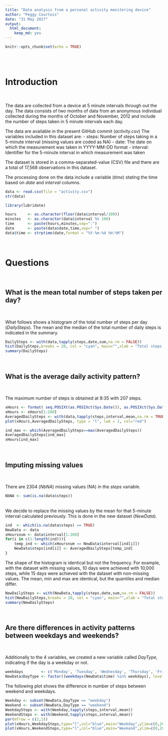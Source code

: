 ```yaml
---
title: "Data analysis from a personal activity monitoring device"
author: "Peggy Courtois"
date: "31 May 2017"
output: 
  html_document: 
    keep_md: yes
---
```


```r
knitr::opts_chunk$set(echo = TRUE)
```

<br> <br>

# Introduction

<br> 

The data are collected from a device at 5 minute intervals through out the day. The data consists of two months of data from an anonymous individual collected during the months of October and November, 2012 and include the number of steps taken in 5 minute intervals each day.

The data are available in the present GitHub commit (*activity.csv*)
The variables included in this dataset are:
- steps: Number of steps taking in a 5-minute interval (missing values are coded as NA)
- date: The date on which the measurement was taken in YYYY-MM-DD format
- interval: Identifier for the 5-minute interval in which measurement was taken

The dataset is stored in a comma-separated-value (CSV) file and there are a total of 17,568 observations in this dataset.

The processing done on the data include a variable (*time*) stating the time based on *date* and *interval* columns.

```r
data <- read.csv(file = "activity.csv")
str(data)
```
```r
library(lubridate)
```
```r
hours     <- as.character(floor(data$interval/100))
minutes   <- as.character(data$interval %% 100)
time      <- paste(hours,minutes,sep=":")
date      <- paste(data$date,time,sep=" ")
data$time <- strptime(date,format = "%Y-%m-%d %H:%M")

```
<br> 

# Questions

<br> 

## What is the mean total number of steps taken per day?

<br> 

What follows shows a histogram of the total number of steps per day (*DailySteps*). The mean and the median of the total number of daily steps is indicated in the summary.

```r
DailySteps <- with(data,tapply(steps,date,sum,na.rm = FALSE))
hist(DailySteps,breaks = 20, col = "cyan", main="",xlab = "Total steps per day")
summary(DailySteps)
```

<br> 

## What is the average daily activity pattern?

<br> 

The maximum number of steps is obtained at 8:35 with 207 steps.

```r
xHours <- format( seq.POSIXt(as.POSIXct(Sys.Date()), as.POSIXct(Sys.Date()+1), by = "5 min"),"%H%M",tz = "GMT")
xHours <- xHours[1:288]
AveragedDailySteps <- with(data,tapply(steps,interval,mean,na.rm = TRUE))
plot(xHours,AveragedDailySteps, type = "l", lwd = 2, col="red")

ind_max <- which(AveragedDailySteps==max(AveragedDailySteps))
AveragedDailySteps[ind_max]
xHours[ind_max]
```

<br> 

## Imputing missing values

<br> 

There are 2304 (*NbNA*) missing values (NA) in the *steps* variable.

```r
NbNA <- sum(is.na(data$steps))
```

<br>
We decide to replace the missing values by the mean for that 5-minute interval calculated previously. This is done in the new dataset (*NewData*).

```r
ind  <- which(is.na(data$steps) == TRUE)
NewData <- data
xHoursnum <- data$interval[1:288]
for(i in c(1:length(ind))){
    temp_ind <- which(xHoursnum == NewData$interval[ind[i]])
    NewData$steps[ind[i]] <- AveragedDailySteps[temp_ind]
}
```

The shape of the histogram is identical but not the frequency. For example, with the dataset with missing values, 10 days were achieved with 10,000 steps, while 15 days were achieved with the dataset with non-missing values. The mean, min and max are identical, but the quantiles and median differ.

```r
NewDailySteps <- with(NewData,tapply(steps,date,sum,na.rm = FALSE))
hist(NewDailySteps,breaks = 20, col = "cyan", main="",xlab = "Total steps per day")
summary(NewDailySteps)
```

<br>

## Are there differences in activity patterns between weekdays and weekends?

<br>

Additionally to the 4 variables, we created a new variable called *DayType*, indicating if the day is a weekday or not.

```r
weekdays        <- c('Monday', 'Tuesday', 'Wednesday', 'Thursday', 'Friday')
NewData$DayType <- factor((weekdays(NewData$time) %in% weekdays), levels=c(FALSE, TRUE), labels=c('weekend', 'weekday'))
```

The following plot shows the difference in number of steps between weekend and weekdays.

```r
Weekday <- subset(NewData,DayType == "weekday")
Weekend <- subset(NewData,DayType == "weekend")
WeekdaySteps <- with(Weekday,tapply(steps,interval,mean))
WeekendSteps <- with(Weekend,tapply(steps,interval,mean))
par(mfrow = c(2,1))
plot(xHours,WeekdaySteps,type="l",col="blue",main="Weekday",ylim=c(0,200),xlab="Time",ylab="Averaged steps",lwd=2)
plot(xHours,WeekendSteps,type="l",col="blue",main="Weekend",ylim=c(0,200),xlab="Time",ylab="Averaged steps",lwd=2)
```

